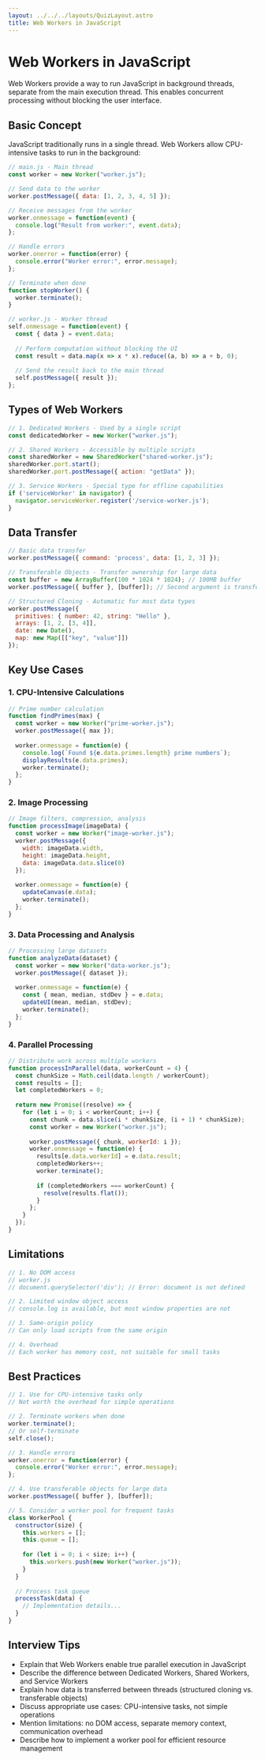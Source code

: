 ```yaml
---
layout: ../../../layouts/QuizLayout.astro
title: Web Workers in JavaScript
---
```


# Web Workers in JavaScript

Web Workers provide a way to run JavaScript in background threads, separate from the main execution thread. This enables concurrent processing without blocking the user interface.

## Basic Concept

JavaScript traditionally runs in a single thread. Web Workers allow CPU-intensive tasks to run in the background:

```javascript
// main.js - Main thread
const worker = new Worker("worker.js");

// Send data to the worker
worker.postMessage({ data: [1, 2, 3, 4, 5] });

// Receive messages from the worker
worker.onmessage = function(event) {
  console.log("Result from worker:", event.data);
};

// Handle errors
worker.onerror = function(error) {
  console.error("Worker error:", error.message);
};

// Terminate when done
function stopWorker() {
  worker.terminate();
}
```

```javascript
// worker.js - Worker thread
self.onmessage = function(event) {
  const { data } = event.data;
  
  // Perform computation without blocking the UI
  const result = data.map(x => x * x).reduce((a, b) => a + b, 0);
  
  // Send the result back to the main thread
  self.postMessage({ result });
};
```

## Types of Web Workers

```javascript
// 1. Dedicated Workers - Used by a single script
const dedicatedWorker = new Worker("worker.js");

// 2. Shared Workers - Accessible by multiple scripts
const sharedWorker = new SharedWorker("shared-worker.js");
sharedWorker.port.start();
sharedWorker.port.postMessage({ action: "getData" });

// 3. Service Workers - Special type for offline capabilities
if ('serviceWorker' in navigator) {
  navigator.serviceWorker.register('/service-worker.js');
}
```

## Data Transfer

```javascript
// Basic data transfer
worker.postMessage({ command: 'process', data: [1, 2, 3] });

// Transferable Objects - Transfer ownership for large data
const buffer = new ArrayBuffer(100 * 1024 * 1024); // 100MB buffer
worker.postMessage({ buffer }, [buffer]); // Second argument is transfer list

// Structured Cloning - Automatic for most data types
worker.postMessage({
  primitives: { number: 42, string: "Hello" },
  arrays: [1, 2, [3, 4]],
  date: new Date(),
  map: new Map([["key", "value"]])
});
```

## Key Use Cases

### 1. CPU-Intensive Calculations

```javascript
// Prime number calculation
function findPrimes(max) {
  const worker = new Worker("prime-worker.js");
  worker.postMessage({ max });
  
  worker.onmessage = function(e) {
    console.log(`Found ${e.data.primes.length} prime numbers`);
    displayResults(e.data.primes);
    worker.terminate();
  };
}
```

### 2. Image Processing

```javascript
// Image filters, compression, analysis
function processImage(imageData) {
  const worker = new Worker("image-worker.js");
  worker.postMessage({
    width: imageData.width,
    height: imageData.height,
    data: imageData.data.slice(0)
  });
  
  worker.onmessage = function(e) {
    updateCanvas(e.data);
    worker.terminate();
  };
}
```

### 3. Data Processing and Analysis

```javascript
// Processing large datasets
function analyzeData(dataset) {
  const worker = new Worker("data-worker.js");
  worker.postMessage({ dataset });
  
  worker.onmessage = function(e) {
    const { mean, median, stdDev } = e.data;
    updateUI(mean, median, stdDev);
    worker.terminate();
  };
}
```

### 4. Parallel Processing

```javascript
// Distribute work across multiple workers
function processInParallel(data, workerCount = 4) {
  const chunkSize = Math.ceil(data.length / workerCount);
  const results = [];
  let completedWorkers = 0;
  
  return new Promise((resolve) => {
    for (let i = 0; i < workerCount; i++) {
      const chunk = data.slice(i * chunkSize, (i + 1) * chunkSize);
      const worker = new Worker("worker.js");
      
      worker.postMessage({ chunk, workerId: i });
      worker.onmessage = function(e) {
        results[e.data.workerId] = e.data.result;
        completedWorkers++;
        worker.terminate();
        
        if (completedWorkers === workerCount) {
          resolve(results.flat());
        }
      };
    }
  });
}
```

## Limitations

```javascript
// 1. No DOM access
// worker.js
// document.querySelector('div'); // Error: document is not defined

// 2. Limited window object access
// console.log is available, but most window properties are not

// 3. Same-origin policy
// Can only load scripts from the same origin

// 4. Overhead
// Each worker has memory cost, not suitable for small tasks
```

## Best Practices

```javascript
// 1. Use for CPU-intensive tasks only
// Not worth the overhead for simple operations

// 2. Terminate workers when done
worker.terminate();
// Or self-terminate
self.close();

// 3. Handle errors
worker.onerror = function(error) {
  console.error("Worker error:", error.message);
};

// 4. Use transferable objects for large data
worker.postMessage({ buffer }, [buffer]);

// 5. Consider a worker pool for frequent tasks
class WorkerPool {
  constructor(size) {
    this.workers = [];
    this.queue = [];
    
    for (let i = 0; i < size; i++) {
      this.workers.push(new Worker("worker.js"));
    }
  }
  
  // Process task queue
  processTask(data) {
    // Implementation details...
  }
}
```

## Interview Tips

- Explain that Web Workers enable true parallel execution in JavaScript
- Describe the difference between Dedicated Workers, Shared Workers, and Service Workers
- Explain how data is transferred between threads (structured cloning vs. transferable objects)
- Discuss appropriate use cases: CPU-intensive tasks, not simple operations
- Mention limitations: no DOM access, separate memory context, communication overhead
- Describe how to implement a worker pool for efficient resource management
